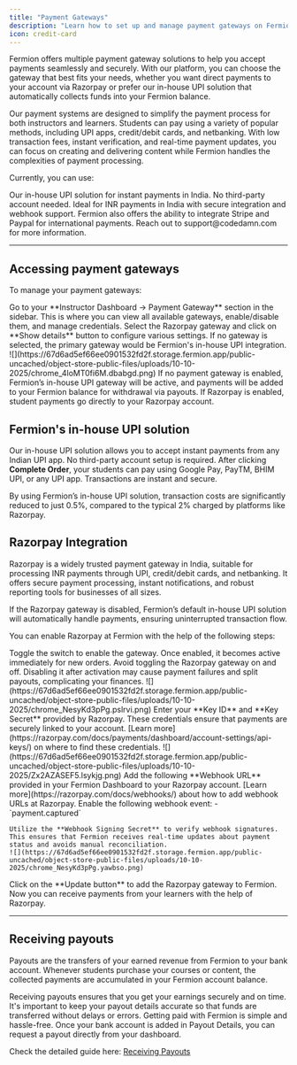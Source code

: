 ```yaml
---
title: "Payment Gateways"
description: "Learn how to set up and manage payment gateways on Fermion. Configure Razorpay or use Fermion's in-house UPI solution"
icon: credit-card
---
```


Fermion offers multiple payment gateway solutions to help you accept payments seamlessly and securely. With our platform, you can choose the gateway that best fits your needs, whether you want direct payments to your account via Razorpay or prefer our in-house UPI solution that automatically collects funds into your Fermion balance. 

Our payment systems are designed to simplify the payment process for both instructors and learners. Students can pay using a variety of popular methods, including UPI apps, credit/debit cards, and netbanking. With low transaction fees, instant verification, and real-time payment updates, you can focus on creating and delivering content while Fermion handles the complexities of payment processing.  

Currently, you can use:

<Columns cols={2}>
  <Card title="Fermion's UPI solution">
    Our in-house UPI solution for instant payments in India. No third-party account needed. 
  </Card>
  <Card title="Razorpay">
    Ideal for INR payments in India with secure integration and webhook support. 
  </Card>
</Columns>

<Check>
Fermion also offers the ability to integrate Stripe and Paypal for international payments. Reach out to support@codedamn.com for more information.
</Check>

---

## Accessing payment gateways

To manage your payment gateways:

<Steps>
  <Step title="Navigate to Payment Gateways">
    Go to your **Instructor Dashboard → Payment Gateway** section in the sidebar. This is where you can view all available gateways, enable/disable them, and manage credentials.
  </Step>
  <Step title="Choose your gateway">
    Select the Razorpay gateway and click on **Show details** button to configure various settings. If no gateway is selected, the primary gateway would be Fermion's in-house UPI integration.  
  </Step>
  </Steps>
![](https://67d6ad5ef66ee0901532fd2f.storage.fermion.app/public-uncached/object-store-public-files/uploads/10-10-2025/chrome_4loMT0fi6M.dbabgd.png)

<Info>
 If no payment gateway is enabled, Fermion’s in-house UPI gateway will be active, and payments will be added to your Fermion balance for withdrawal via payouts. If Razorpay is enabled, student payments go directly to your Razorpay account.
</Info>


## Fermion's in-house UPI solution

Our in-house UPI solution allows you to accept instant payments from any Indian UPI app. No third-party account setup is required. After clicking **Complete Order**, your students can pay using Google Pay, PayTM, BHIM UPI, or any UPI app. Transactions are instant and secure. 

<Tip>
By using Fermion’s in-house UPI solution, transaction costs are significantly reduced to just 0.5%, compared to the typical 2% charged by platforms like Razorpay.
</Tip>

## Razorpay Integration

Razorpay is a widely trusted payment gateway in India, suitable for processing INR payments through UPI, credit/debit cards, and netbanking. It offers secure payment processing, instant notifications, and robust reporting tools for businesses of all sizes.  

If the Razorpay gateway is disabled, Fermion’s default in-house UPI solution will automatically handle payments, ensuring uninterrupted transaction flow.

You can enable Razorpay at Fermion with the help of the following steps:

<Steps>
  <Step title="Enable Razorpay">
    Toggle the switch to enable the gateway. Once enabled, it becomes active immediately for new orders.
    <Warning>
    Avoid toggling the Razorpay gateway on and off. Disabling it after activation may cause payment failures and split payouts, complicating your finances.
    </Warning>
    ![](https://67d6ad5ef66ee0901532fd2f.storage.fermion.app/public-uncached/object-store-public-files/uploads/10-10-2025/chrome_NesyKd3pPg.pslrvi.png)
  </Step>
  <Step title="Add Credentials">
    Enter your **Key ID** and **Key Secret** provided by Razorpay. These credentials ensure that payments are securely linked to your account. [Learn more](https://razorpay.com/docs/payments/dashboard/account-settings/api-keys/) on where to find these credentials. 
    ![](https://67d6ad5ef66ee0901532fd2f.storage.fermion.app/public-uncached/object-store-public-files/uploads/10-10-2025/Zx2AZASEF5.lsykjg.png)
  </Step>
  <Step title="Configure Webhook">
    Add the following **Webhook URL** provided in your Fermion Dashboard to your Razorpay account. [Learn more](https://razorpay.com/docs/webhooks/) about how to add webhook URLs at Razorpay.  
    Enable the following webhook event:  
    - `payment.captured`    
    
    Utilize the **Webhook Signing Secret** to verify webhook signatures.  
    This ensures that Fermion receives real-time updates about payment status and avoids manual reconciliation.
    ![](https://67d6ad5ef66ee0901532fd2f.storage.fermion.app/public-uncached/object-store-public-files/uploads/10-10-2025/chrome_NesyKd3pPg.yawbso.png)
  </Step>
  <Step title='Add Razorpay to Fermion'>
  Click on the **Update button** to add the Razorpay gateway to Fermion. Now you can receive payments from your learners with the help of Razorpay.
  </Step>
</Steps>


---

## Receiving payouts

Payouts are the transfers of your earned revenue from Fermion to your bank account. Whenever students purchase your courses or content, the collected payments are accumulated in your Fermion account balance.  

Receiving payouts ensures that you get your earnings securely and on time. It's important to keep your payout details accurate so that funds are transferred without delays or errors. Getting paid with Fermion is simple and hassle-free. Once your bank account is added in Payout Details, you can request a payout directly from your dashboard. 

Check the detailed guide here: [Receiving Payouts](/manage-settings/manage-payouts)
